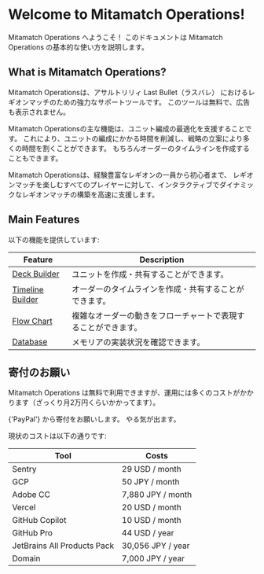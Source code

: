 
# Welcome to Mitamatch Operations!

Mitamatch Operations へようこそ！
このドキュメントは Mitamatch Operations の基本的な使い方を説明します。

## What is Mitamatch Operations?

Mitamatch Operationsは、アサルトリリィ Last Bullet（ラスバレ） におけるレギオンマッチのための強力なサポートツールです。
このツールは無料で、広告も表示されません。

Mitamatch Operationsの主な機能は、ユニット編成の最適化を支援することです。
これにより、ユニットの編成にかかる時間を削減し、戦略の立案により多くの時間を割くことができます。
もちろんオーダーのタイムラインを作成することもできます。

Mitamatch Operationsは、経験豊富なレギオンの一員から初心者まで、
レギオンマッチを楽しむすべてのプレイヤーに対して、インタラクティブでダイナミックなレギオンマッチの構築を高速に支援します。

## Main Features

以下の機能を提供しています:

| Feature                                    | Description                     |
|--------------------------------------------|---------------------------------|
| [Deck Builder](/docs/deck-builder)         | ユニットを作成・共有することができます。            |
| [Timeline Builder](/docs/timeline-builder) | オーダーのタイムラインを作成・共有することができます。     |
| [Flow Chart](/docs/flow-chart)             | 複雑なオーダーの動きをフローチャートで表現することができます。 |
| [Database](/docs/database)                 | メモリアの実装状況を確認できます。               |

##

## 寄付のお願い

Mitamatch Operations は無料で利用できますが、運用には多くのコストがかかります（ざっくり月2万円くらいかかってます）。
<Link
  href={'https://www.paypal.me/loligothick'}
  target={'_blank'}
>
  {'PayPal'}
</Link>
から寄付をお願いします。
やる気が出ます。

現状のコストは以下の通りです:

| Tool                        | Costs              |
|-----------------------------|--------------------|
| Sentry                      | 29 USD / month     |
| GCP                         | 50 JPY / month     |
| Adobe CC                    | 7,880 JPY / month  |
| Vercel                      | 20 USD / month     |
| GitHub Copilot              | 10 USD / month     |
| GitHub Pro                  | 44 USD / year      |
| JetBrains All Products Pack | 30,056 JPY / year  |
| Domain                      | 7,000 JPY / year   |

